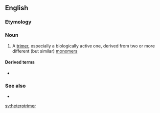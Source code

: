 ==English==

===Etymology===
{{prefix|hetero|trimer|lang=en}}

===Noun===
{{en-noun}}

# {{lb|en|chemistry|biochemistry}} A [[trimer]], especially a biologically active one, derived from two or more different (but similar) [[monomer]]s

====Derived terms====
* {{l|en|heterotrimeric}}

===See also===
* {{l|en|homotrimer}}

[[sv:heterotrimer]]